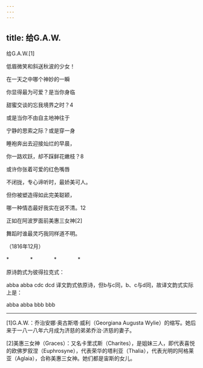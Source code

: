```yaml
---
---
---
```

title: 给G.A.W.
---



给G.A.W.[1]


低眉微笑和斜送秋波的少女！

在一天之中哪个神妙的一瞬

你显得最为可爱？是当你身临

甜蜜交谈的忘我境界之时？4





或是当你不由自主地神往于

宁静的思索之际？或是穿一身

睡袍奔出去迎接灿烂的早晨，

你一路欢跃，却不踩鲜花嫩枝？8





或许你张着可爱的红色嘴唇

不闭拢，专心谛听时，最娇美可人。

但你被塑造得如此完美聪颖，





哪一种情态最好我实在说不清。12

正如在阿波罗面前美惠三女神[2]

舞蹈时谁最灵巧我同样道不明。

（1816年12月）

*　　　　*　　　　*　　　　*

原诗韵式为彼得拉克式：

abba abba cdc dcd 译文韵式依原诗，但b与c同，b、c与d同，故译文韵式实际上是：

abba abba bbb bbb



* * *



[1]G.A.W.：乔治安娜·奥古斯塔·威利（Georgiana Augusta Wylie）的缩写。她后来于一八一八年六月成为济慈的弟弟乔治·济慈的妻子。

[2]美惠三女神（Graces）：又名卡里忒斯（Charites），是姐妹三人，即代表喜悦的欧佛罗叙涅（Euphrosyne），代表荣华的塔利亚（Thalia），代表光明的阿格莱亚（Aglaia），合称美惠三女神。她们都是宙斯的女儿。